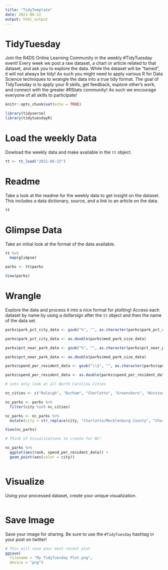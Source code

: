 ```yaml
---
title: "TidyTemplate"
date: 2021-06-22
output: html_output
---
```


# TidyTuesday

Join the R4DS Online Learning Community in the weekly #TidyTuesday event!
Every week we post a raw dataset, a chart or article related to that dataset, and ask you to explore the data.
While the dataset will be “tamed”, it will not always be tidy! As such you might need to apply various R for Data Science techniques to wrangle the data into a true tidy format.
The goal of TidyTuesday is to apply your R skills, get feedback, explore other’s work, and connect with the greater #RStats community!
As such we encourage everyone of all skills to participate!

```r

knitr::opts_chunk$set(echo = TRUE)

library(tidyverse)
library(tidytuesdayR)

```

# Load the weekly Data

Dowload the weekly data and make available in the `tt` object.

```r

tt <- tt_load("2021-06-22")

```


# Readme

Take a look at the readme for the weekly data to get insight on the dataset.
This includes a data dictionary, source, and a link to an article on the data.

```r

tt

```


# Glimpse Data

Take an initial look at the format of the data available.

```r

tt %>% 
  map(glimpse)

parks <- tt$parks

View(parks)

```

# Wrangle

Explore the data and process it into a nice format for plotting! Access each dataset by name by using a dollarsign after the `tt` object and then the name of the data set.

```r

parks$park_pct_city_data <- gsub("%", "", as.character(parks$park_pct_city_data))

parks$park_pct_city_data <- as.double(parks$med_park_size_data)

parks$pct_near_park_data <- gsub("%", "", as.character(parks$pct_near_park_data))

parks$pct_near_park_data <- as.double(parks$med_park_size_data)

parks$spend_per_resident_data <- gsub("\\$", "", as.character(parks$spend_per_resident_data))

parks$spend_per_resident_data <- as.double(parks$spend_per_resident_data)

# Lets only look at all North Carolina Cities

nc_cities <- c("Raleigh", "Durham", "Charlotte", "Greensboro", "Winston-Salem", "Charlotte/Mecklenburg County")

nc_parks <- parks %>% 
  filter(city %in% nc_cities)

nc_parks <- nc_parks %>%
  mutate(city = str_replace(city, "Charlotte/Mecklenburg County", "Charlotte"))

View(nc_parks)

# Think of Visualizations to create for NC!

nc_parks %>% 
  ggplot(aes(rank, spend_per_resident_data)) +
  geom_point(aes(color = city))



```


# Visualize

Using your processed dataset, create your unique visualization.

```r


  
```

# Save Image

Save your image for sharing. Be sure to use the `#TidyTuesday` hashtag in your post on twitter! 

```r

# This will save your most recent plot
ggsave(
  filename = "My TidyTuesday Plot.png",
  device = "png")

```
